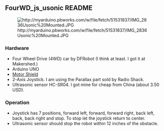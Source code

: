 == FourWD_js_usonic README ==

[[File:http://myarduino.pbworks.com/w/file/fetch/51531837/IMG_2836Usonic%20Mounted.JPG]]

=== Hardware ===
*  Four Wheel Drive (4WD) car by DFRobot (I think at least. I got it at Makershed.)
* Arduino UNO
* [http://www.makershed.com/product_p/mkad7.htm Motor Shield]
* 2-Axis Joystick. I am using the Parallax part sold by Radio Shack.
* Ultrasonic sensor HC-SR04. I got mine for cheap from China (about 3.50 USD).

=== Operation ===
* Joystick has 7 positions, forward left, forward, forward right, back left, back, back right and stop. To stop let the joystick return to center.
* Ultrasonic sensor should stop the robot within 12 inches of the obstacle.

